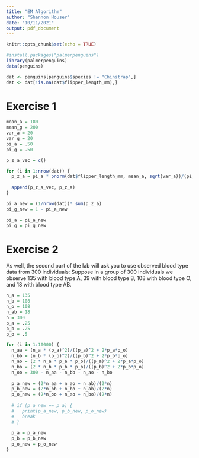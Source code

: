 ```yaml
---
title: "EM Algorithm"
author: "Shannon Houser"
date: "10/11/2021"
output: pdf_document
---
```


```r
knitr::opts_chunk$set(echo = TRUE)
```

```r
#install.packages("palmerpenguins")
library(palmerpenguins)
data(penguins)

dat <- penguins[penguins$species != "Chinstrap",]
dat <- dat[!is.na(dat$flipper_length_mm),]
```

# Exercise 1

```r
mean_a = 180
mean_g = 200
var_a = 20
var_g = 20
pi_a = .50
pi_g = .50
```

```r
p_z_a_vec = c()

for (i in 1:nrow(dat)) {
  p_z_a = pi_a * pnorm(dat$flipper_length_mm, mean_a, sqrt(var_a))/(pi_a *   pnorm(dat$flipper_length_mm, mean_a, sqrt(var_a)) + pi_g * pnorm(dat$flipper_length_mm, mean_g, sqrt(var_g)))
 
  append(p_z_a_vec, p_z_a)
}

pi_a_new = (1/nrow(dat))* sum(p_z_a)
pi_g_new = 1 - pi_a_new

pi_a = pi_a_new
pi_g = pi_g_new
```

# Exercise 2

As well, the second part of the lab will ask you to use observed blood type data from 300 individuals: Suppose in a group of 300 individuals we observe 135 with blood type A, 39 with blood type B, 108 with blood type O, and 18 with blood type AB.

```r
n_a = 135
n_b = 108
n_o = 108
n_ab = 18 
n = 300
p_a = .25
p_b = .25
p_o = .5
```

```r
for (i in 1:10000) {
  n_aa = (n_a * (p_a)^2)/((p_a)^2 + 2*p_a*p_o)
  n_bb = (n_b * (p_b)^2)/((p_b)^2 + 2*p_b*p_o)
  n_ao = (2 * n_a * p_a * p_o)/((p_a)^2 + 2*p_a*p_o)
  n_bo = (2 * n_b * p_b * p_o)/((p_b)^2 + 2*p_b*p_o)
  n_oo = 300 - n_aa - n_bb - n_ao - n_bo
  
  p_a_new = (2*n_aa + n_ao + n_ab)/(2*n)
  p_b_new = (2*n_bb + n_bo + n_ab)/(2*n)
  p_o_new = (2*n_oo + n_ao + n_bo)/(2*n)
  
  # if (p_a_new == p_a) {
  #   print(p_a_new, p_b_new, p_o_new)
  #   break
  # }
  
  p_a = p_a_new
  p_b = p_b_new
  p_o_new = p_o_new
}
```




